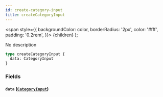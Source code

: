 ```yaml
---
id: create-category-input
title: createCategoryInput
---
```


<span
style={{
      backgroundColor: color,
      borderRadius: '2px',
      color: '#fff',
      padding: '0.2rem',
    }}>
{children}
</span>
);

No description

```graphql
type createCategoryInput {
  data: CategoryInput
}
```

### Fields

#### `data` ([`CategoryInput`](/v1/inputs/category-input))
